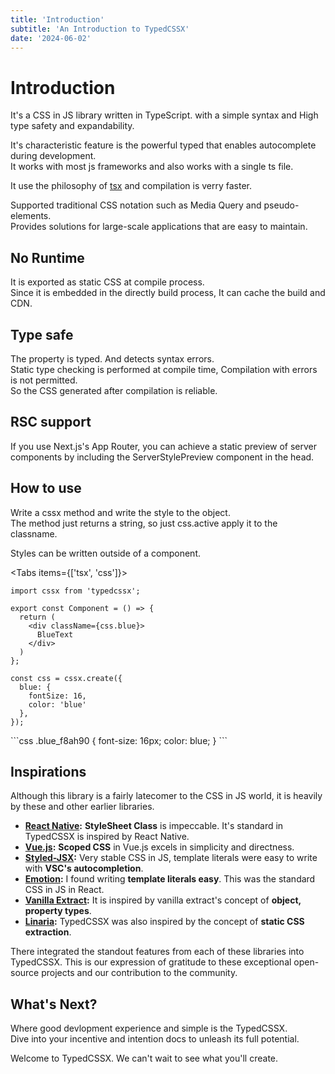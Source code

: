 ```yaml
---
title: 'Introduction'
subtitle: 'An Introduction to TypedCSSX'
date: '2024-06-02'
---
```


<TocBot />

# Introduction
It's a CSS in JS library written in TypeScript. with a simple syntax and High type safety and expandability. 

It's characteristic feature is the powerful typed that enables autocomplete during development.  
It works with most js frameworks and also works with a single ts file.  

It use the philosophy of [tsx](https://tsx.is/) and compilation is verry faster.

Supported traditional CSS notation such as Media Query and pseudo-elements.  
Provides solutions for large-scale applications that are easy to maintain.  


## No Runtime
It is exported as static CSS at compile process.  
Since it is embedded in the directly build process, It can cache the build and CDN.

## Type safe
The property is typed. And detects syntax errors.  
Static type checking is performed at compile time, Compilation with errors is not permitted.  
So the CSS generated after compilation is reliable.

## RSC support
If you use Next.js's App Router, you can achieve a static preview of server components by including the ServerStylePreview component in the head.



## How to use
Write a cssx method and write the style to the object.  
The method just returns a string, so just css.active apply it to the classname.  

Styles can be written outside of a component.


<Tabs items={['tsx', 'css']}>
  <Tab>
```tsx title="Component.tsx"
import cssx from 'typedcssx';

export const Component = () => {
  return (
    <div className={css.blue}>
      BlueText
    </div>
  )
};

const css = cssx.create({
  blue: {
    fontSize: 16,
    color: 'blue'
  },
});
```
  </Tab>
  <Tab>
```css
.blue_f8ah90 {
  font-size: 16px;
  color: blue;
}
```
  </Tab>
</Tabs>

## Inspirations
Although this library is a fairly latecomer to the CSS in JS world, it is heavily by these and other earlier libraries.

- **[React Native](https://reactnative.dev/):** **StyleSheet Class** is impeccable. It's standard in TypedCSSX is inspired by React Native.
- **[Vue.js](https://vuejs.org/):** **Scoped CSS** in Vue.js excels in simplicity and directness.
- **[Styled-JSX](https://styled-system.com/):** Very stable CSS in JS, template literals were easy to write with **VSC's autocompletion**.
- **[Emotion](https://emotion.sh/docs/introduction/):** I found writing **template literals easy**. This was the standard CSS in JS in React.
- **[Vanilla Extract](https://vanilla-extract.style/):** It is inspired by vanilla extract's concept of **object, property types**.
- **[Linaria](https://github.com/callstack/linaria):**  TypedCSSX was also inspired by the concept of **static CSS extraction**.

There integrated the standout features from each of these libraries into TypedCSSX. This is our expression of gratitude to these exceptional open-source projects and our contribution to the community.

## What's Next?

Where good devlopment experience and simple is the TypedCSSX.  
Dive into your incentive and intention docs to unleash its full potential.

Welcome to TypedCSSX. We can't wait to see what you'll create.